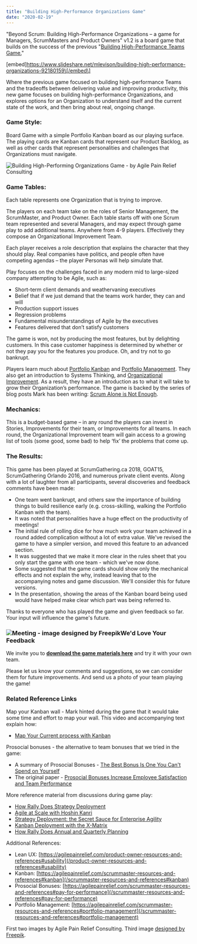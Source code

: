 ```yaml
---
title: "Building High-Performance Organizations Game"
date: "2020-02-19"
---
```


"Beyond Scrum: Building High-Performance Organizations – a game for Managers, ScrumMasters and Product Owners" v1.2 is a board game that builds on the success of the previous "[Building High-Performance Teams Game.](/blog/welcome-to-the-high-performance-teams-game)"

\[embed\]https://www.slideshare.net/mlevison/building-high-performance-organizations-92180159\[/embed\]

Where the previous game focused on building high-performance Teams and the tradeoffs between delivering value and improving productivity, this new game focuses on building high-performance Organizations, and explores options for an Organization to understand itself and the current state of the work, and then bring about real, ongoing change.

### Game Style:

Board Game with a simple Portfolio Kanban board as our playing surface. The playing cards are Kanban cards that represent our Product Backlog, as well as other cards that represent personalities and challenges that Organizations must navigate.

![Building High-Performing Organizations Game - by Agile Pain Relief Consulting](src/content/page/building-high-performance-organizations-game/images/High-Performing-Organizations-Game-Board-small.jpg)

### Game Tables:

Each table represents one Organization that is trying to improve.

The players on each team take on the roles of Senior Management, the ScrumMaster, and Product Owner. Each table starts off with one Scrum team represented and several Managers, and may expect through game play to add additional teams. Anywhere from 4-9 players. Effectively they compose an Organizational Improvement Team.

Each player receives a role description that explains the character that they should play. Real companies have politics, and people often have competing agendas – the player Personas will help simulate that.

Play focuses on the challenges faced in any modern mid to large-sized company attempting to be Agile, such as:

- Short-term client demands and weathervaning executives
- Belief that if we just demand that the teams work harder, they can and will
- Production support issues
- Regression problems
- Fundamental misunderstandings of Agile by the executives
- Features delivered that don’t satisfy customers

The game is won, not by producing the most features, but by delighting customers. In this case customer happiness is determined by whether or not they pay you for the features you produce. Oh, and try not to go bankrupt.

Players learn much about [Portfolio Kanban](/blog/kanban-portfolio-view) and [Portfolio Management](/blog/portfolio-management). They also get an introduction to Systems Thinking, and [Organizational Improvement](/blog/taking-organizational-improvement-with-scrum-seriously). As a result, they have an introduction as to what it will take to grow their Organization’s performance. The game is backed by the series of blog posts Mark has been writing: [Scrum Alone is Not Enough](/blog/scrum-alone-is-not-enough).

### Mechanics:

This is a budget-based game – in any round the players can invest in Stories, Improvements for their team, or Improvements for all teams. In each round, the Organizational Improvement team will gain access to a growing list of tools (some good, some bad) to help ‘fix’ the problems that come up.

### The Results:

This game has been played at ScrumGathering.ca 2018, GOAT15, ScrumGathering Orlando 2016, and numerous private client events. Along with a lot of laughter from all participants, several discoveries and feedback comments have been made:

- One team went bankrupt, and others saw the importance of building things to build resilience early (e.g. cross-skilling, walking the Portfolio Kanban with the team).
- It was noted that personalities have a huge effect on the productivity of meetings!
- The initial rule of rolling dice for how much work your team achieved in a round added complication without a lot of extra value. We've revised the game to have a simpler version, and moved this feature to an advanced section.
- It was suggested that we make it more clear in the rules sheet that you only start the game with one team - which we've now done.
- Some suggested that the game cards should show only the mechanical effects and not explain the why, instead leaving that to the accompanying notes and game discussion. We'll consider this for future versions.
- In the presentation, showing the areas of the Kanban board being used would have helped make clear which part was being referred to.

Thanks to everyone who has played the game and given feedback so far. Your input will influence the game's future.

### ![Meeting - image designed by Freepik](src/content/page/building-high-performance-organizations-game/images/meeting_13-300x300-1.jpg)We'd Love Your Feedback

We invite you to **[download the game materials here](external:https://www.dropbox.com/sh/tix67rrzry8mqek/AACAZ_DdsiR4eTZVRmPHhDMpa?dl=0)** and try it with your own team.

Please let us know your comments and suggestions, so we can consider them for future improvements. And send us a photo of your team playing the game!

### Related Reference Links

Map your Kanban wall - Mark hinted during the game that it would take some time and effort to map your wall. This video and accompanying text explain how:

- [Map Your Current process with Kanban](external:https://blog.planview.com/6-benefits-of-kanban-for-project-management/)

Prosocial bonuses - the alternative to team bonuses that we tried in the game:

- A summary of Prosocial Bonuses - [The Best Bonus Is One You Can't Spend on Yourself](external:https://www.bloomberg.com/news/articles/2013-05-15/the-best-bonus-is-one-you-cant-spend-on-yourself)
- The original paper - [Prosocial Bonuses Increase Employee Satisfaction and Team Performance](external:https://www.hbs.edu/faculty/Pages/item.aspx?num=44800)

More reference material from discussions during game play:

- [How Rally Does Strategy Deployment](external:https://www.broadcom.com/products/software/value-stream-management/rally)
- [Agile at Scale with Hoshin Kanri](external:https://www.infoq.com/news/2014/11/agile-hoshin-kanri/)
- [Strategy Deployment: the Secret Sauce for Enterprise Agility](external:https://www.slideshare.net/kjscotland/strategy-deployment-the-secret-sauce-for-enterprise-agility-50316137?qid=6ac018d8-b135-45fa-b4b0-b7fd73819830&v=default&b=&from_search=1)
- [Kanban Deployment with the X-Matrix](external:https://availagility.co.uk/2015/07/31/kanban-deployment-with-the-x-matrix/)
- [How Rally Does Annual and Quarterly Planning](external:https://www.broadcom.com/products/software/value-stream-management/rally)

Additional References:

- Lean UX: [https://agilepainrelief.com/product-owner-resources-and-references#usability](/product-owner-resources-and-references#usability)
- Kanban: [https://agilepainrelief.com/scrummaster-resources-and-references#kanban](/scrummaster-resources-and-references#kanban)
- Prosocial Bonuses: [https://agilepainrelief.com/scrummaster-resources-and-references#pay-for-performance](/scrummaster-resources-and-references#pay-for-performance)
- Portfolio Management: [https://agilepainrelief.com/scrummaster-resources-and-references#portfolio-management](/scrummaster-resources-and-references#portfolio-management)

First two images by Agile Pain Relief Consulting. Third image [designed by Freepik](external:https://www.freepik.com/premium-vector/business-group-meeting_723250.htm).
